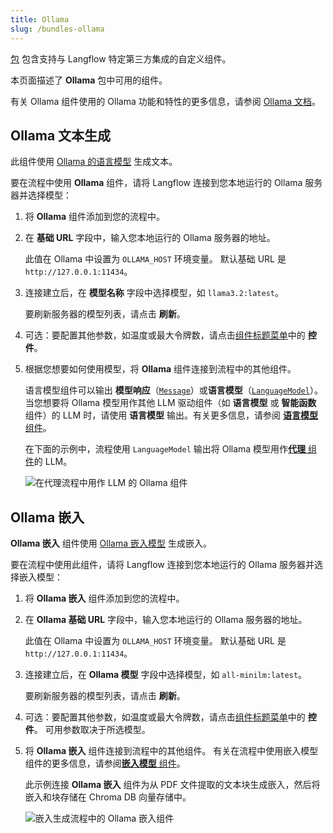 ```yaml
---
title: Ollama
slug: /bundles-ollama
---
```



[包](/components-bundle-components) 包含支持与 Langflow 特定第三方集成的自定义组件。

本页面描述了 **Ollama** 包中可用的组件。

有关 Ollama 组件使用的 Ollama 功能和特性的更多信息，请参阅 [Ollama 文档](https://ollama.com/)。

## Ollama 文本生成

此组件使用 [Ollama 的语言模型](https://ollama.com/library) 生成文本。

要在流程中使用 **Ollama** 组件，请将 Langflow 连接到您本地运行的 Ollama 服务器并选择模型：

1. 将 **Ollama** 组件添加到您的流程中。

2. 在 **基础 URL** 字段中，输入您本地运行的 Ollama 服务器的地址。

    此值在 Ollama 中设置为 `OLLAMA_HOST` 环境变量。
    默认基础 URL 是 `http://127.0.0.1:11434`。

3. 连接建立后，在 **模型名称** 字段中选择模型，如 `llama3.2:latest`。

    要刷新服务器的模型列表，请点击 <Icon name="RefreshCw" aria-hidden="true"/> **刷新**。

4. 可选：要配置其他参数，如温度或最大令牌数，请点击[组件标题菜单](/concepts-components#component-menus)中的 <Icon name="SlidersHorizontal" aria-hidden="true"/> **控件**。

5. 根据您想要如何使用模型，将 **Ollama** 组件连接到流程中的其他组件。

    语言模型组件可以输出 **模型响应**（[`Message`](/data-types#message)）或**语言模型**（[`LanguageModel`](/data-types#languagemodel)）。当您想要将 Ollama 模型用作其他 LLM 驱动组件（如 **语言模型** 或 **智能函数** 组件）的 LLM 时，请使用 **语言模型** 输出。有关更多信息，请参阅 [**语言模型** 组件](/components-models)。

    在下面的示例中，流程使用 `LanguageModel` 输出将 Ollama 模型用作[**代理** 组件](/components-agents)的 LLM。

    ![在代理流程中用作 LLM 的 Ollama 组件](/img/component-ollama-model.png)

## Ollama 嵌入

**Ollama 嵌入** 组件使用 [Ollama 嵌入模型](https://ollama.com/search?c=embedding) 生成嵌入。

要在流程中使用此组件，请将 Langflow 连接到您本地运行的 Ollama 服务器并选择嵌入模型：

1. 将 **Ollama 嵌入** 组件添加到您的流程中。

2. 在 **Ollama 基础 URL** 字段中，输入您本地运行的 Ollama 服务器的地址。

    此值在 Ollama 中设置为 `OLLAMA_HOST` 环境变量。
    默认基础 URL 是 `http://127.0.0.1:11434`。

3. 连接建立后，在 **Ollama 模型** 字段中选择模型，如 `all-minilm:latest`。

    要刷新服务器的模型列表，请点击 <Icon name="RefreshCw" aria-hidden="true"/> **刷新**。

4. 可选：要配置其他参数，如温度或最大令牌数，请点击[组件标题菜单](/concepts-components#component-menus)中的 <Icon name="SlidersHorizontal" aria-hidden="true"/> **控件**。
可用参数取决于所选模型。

5. 将 **Ollama 嵌入** 组件连接到流程中的其他组件。
有关在流程中使用嵌入模型组件的更多信息，请参阅[**嵌入模型** 组件](/components-embedding-models)。

    此示例连接 **Ollama 嵌入** 组件为从 PDF 文件提取的文本块生成嵌入，然后将嵌入和块存储在 Chroma DB 向量存储中。

    ![嵌入生成流程中的 Ollama 嵌入组件](/img/component-ollama-embeddings-chromadb.png)